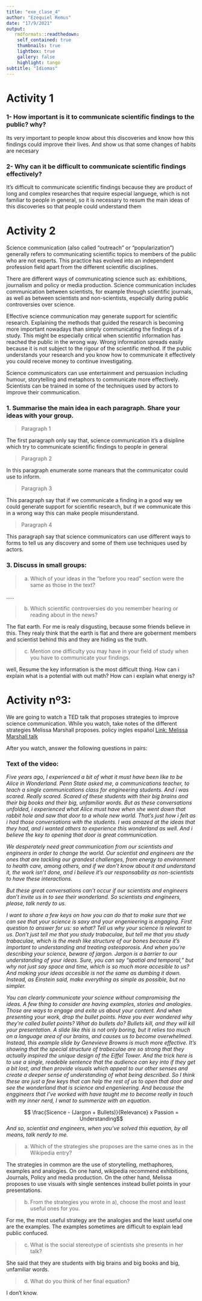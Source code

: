 ```yaml
---
title: "exe_clase_4"
author: "Ezequiel Remus"
date: "17/9/2021"
output:
   rmdformats::readthedown:
    self_contained: true
    thumbnails: true
    lightbox: true
    gallery: false
    highlight: tango
subtitle: "Idiomas"
---
```


# Activity 1

### 1- How important is it to communicate scientific findings to the public? why?

Its very important to people know about this discoveries and know how this findings 
could improve their lives. And show us that some changes of habits are necesary


### 2- Why can it be difficult to communicate scientific findings effectively?

It's difficult to communicate scientific findings because they are product of long
and complex researches that require especial languege, which is not familiar to 
people in general, so it is necessary to resum the main ideas of this 
discoveries so that people could understand them


# Activity 2

Science communication (also called "outreach" or "popularization") generally refers to communicating scientific topics to members of the public who are not experts. This practice has evolved into an independent profession field apart from the different scientific disciplines. 

There are different ways of communicating science such as: exhibitions, journalism and policy or media production. Science communication includes communication between scientists, for example through scientific journals, as well as between scientists and non-scientists, especially during public controversies over science.

Effective science communication may generate support for scientific research. Explaining the methods that guided the research is becoming more important nowadays than simply communicating the findings of a study. This might be especially critical when scientific information has reached the public in the wrong way. Wrong information spreads easily because it is not subject to the rigour of the scientific method. If the public understands your research and you know how to communicate it effectively you could receive money to continue investigating.

Science communicators can use entertainment and persuasion including humour, storytelling and metaphors to communicate more effectively. Scientists can be trained in some of the techniques used by actors to improve their communication.


### 1. Summarise the main idea in each paragraph. Share your ideas with your group.

> Paragraph 1

The first paragraph only say that, science communication it's a disipline which try
to communicate scientific findings to people in general

> Paragraph 2

In this paragraph enumerate some manears that the communicator could use to inform.

> Paragraph 3

This paragraph say that if we communicate a finding in a good way we could
generate support for scientific research, but if we communicate this in a wrong way
this can make people misunderstand.

> Paragraph 4

This paragraph say that science communicators can use different ways to forms to 
tell us any discovery and some of them use techniques used by actors.


### 3. Discuss in small groups:
> a. Which of your ideas in the “before you read” section were the same as those in the text?

 .....

> b. Which scientific controversies do you remember hearing or reading about in the news?

The flat earth. For me is realy disgusting, because some friends believe in this.
They realy think that the earth is flat and there are goberment members and scientist
behind this and they are hiding us the truth.

> c. Mention one difficulty you may have in your field of study when you have to communicate your findings.

well, Resume the key information is the most difficult thing. How can i explain what
is a potential with out math?  How can i explain what energy is?


# Activity nº3:

We are going to watch a TED talk that proposes strategies to improve science communication. While you watch, take notes of the different strategies Melissa Marshall proposes. policy 
ingles español
[Link: Melissa Marshall talk](https://www.ted.com/talks/melissa_marshall_talk_nerdy_to_me?language=en)

After you watch, answer the following questions in pairs:

### Text of the video:

*Five years ago, I experienced a bit of what it must have been like to be Alice in Wonderland.* *Penn State asked me, a communications teacher, to teach a single communications class for engineering students.* *And i was scared. Really scared. Scared of these students with their big brains and their big books and their big, unfamiliar words.* 
*But as these conversations unfolded, i experienced what Alice must have when she went down that rabbit hole and saw that door to a whole new world.* *That's just how i felt as i had those conversations with the students.* *I was amazed at the ideas that they had, and i wanted others to experience this wonderland as well.*
*And i believe the key to opening that door is great communication.*

*We desperately need great communication from our scientists and engineers in order to change the world.* *Our scientist and engineers are the ones that are tackling our grandest challenges, from energy to environment to health care, among others, and if we don't know about it and understand it, the work isn't done, and i believe it's our responsability as non-scientists to have these interactions.*

*But these great conversations can't occur if our scientists and engineers don't invite us in to see their wonderland.* *So scientists and engineers, please, talk nerdy to us.*

*I want to share a few keys on how you can do that to make sure that we can see that your science is saxy and your engenieering is engaging. First question to answer for us: so what? Tell us why your science is relevant to us.* *Don't just tell me that you study trabaculae, but tell me that you study trabaculae, which is the mesh like structure of our bones because it's important to understanding and treating osteoporosis. And when you're describing your science, beware of jargon.* *Jargon is a barrier to our understanding of your ideas.* *Sure, you can say "spatial and temporal," but why not just say space and time, which is so much more accesible to us? And making your ideas accesible is not the same as dumbing it down. Instead, as Einstein said, make everything as simple as possible, but no simpler.*

*You can clearly communicate your science without compromising the ideas. A few thing to consider are having examples, stories and analogies. Those are ways to engage and exite us about your content.* *And when presenting your work, drop the bullet points. Have you ever wondered why they're called bullet points? What do bullets do? Bullets kill, and they will kill your presentation.* *A slide like this is not only boring, but it relies too much on a language area of our brains, and causes us to become overwhelmed. Instead, this example slide by Genevieve Browns is much more effective.* *It's showing that the special structure of trabeculae are so strong that they actually inspired the unique design of the Eiffel Tower.* *And the trick here is to use a single, readeble sentence that the audience can key into if they get a bit lost, and then provide visuals which appeal to our other senses and create a deeper sense of understanding of what being described.* *So I think these are just a few keys that can help the rest of us to open that door and see the wonderland that is science and engenieering. And because the enggineers that I've worked with have taught me to become really in touch with my inner nerd, I wnat to summerize with an equation.*

$$ \frac{Sicence - (Jargon + Bullets)}{Relevance} x Passion =  Understanding$$
*And so, scientist and engineers, when you've solved this equation, by all means, talk nerdy to me.*

> a) Which of the strategies she proposes are the same ones as in the Wikipedia entry?

The strategies in common are the use of storytelling, methaphores, examples and analogies.
On one hand, wikipedia recommend exhibitions, Journals, Policy and media production.
On the other hand, Melissa proposes to use visuals with single sentences instead 
bullet points in your presentations.


> b) From the strategies you wrote in a), choose the most and least useful ones for you.

For me, the most useful strategy are the analogies and the least useful one are the examples.
The examples sometimes are difficult to explain lead public confuced.

> c) What is the social stereotype of scientists she presents in her talk?

She said that they are  students with  big brains and  big books and  big, unfamiliar words.


> d) What do you think of her final equation?

I don't know.
